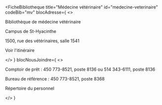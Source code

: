 
<FicheBibliotheque
  title="Médecine vétérinaire"
  id="medecine-veterinaire"
  codeBib="mv"
  blocAdresse={
    <>
      <p>Bibliothèque de médecine vétérinaire</p>
      <p>Campus de St-Hyacinthe</p>
      <p>1500, rue des vétérinaires, salle 1541</p>
      <p><Link to="https://www.google.com/maps/place/1500+Rue+des+V%C3%A9t%C3%A9rinaires/@45.620922,-72.9650018,21z/data=!4m7!3m6!1s0x4cc84e75a6001beb:0x409b244035818f6a!4b1!8m2!3d45.6209162!4d-72.9648717!16s%2Fg%2F11b8txmz30?hl=en&entry=ttu&g_ep=EgoyMDI1MDQxNC4xIKXMDSoASAFQAw%3D%3D" Icon={ArrowSquareOut}>Voir l'itinéraire</Link></p>
    </>
  }
  blocNousJoindre={
    <>
      <p>Comptoir de prêt&nbsp;: 450 773-8521, poste 8136 ou 514 343-6111, poste 8136</p>
      <p>Bureau de référence&nbsp;: 450 773-8521, poste 8368</p>
      <p><Link to="../nous-joindre/notre-equipe" Icon>Répertoire du personnel</Link></p>
    </>
  }
>

</FicheBibliotheque>